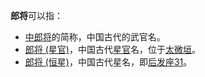'''郎将'''可以指：
* [[中郎将|中郎将]]的简称，中国古代的武官名。
* [[郎将_(星官)|郎将 (星官)]]，中国古代[[星官|星官]]名，位于[[太微垣|太微垣]]。
* [[郎将_(恒星)|郎将 (恒星)]]，中国古代星名，即[[后发座31|后发座31]]。

{{disambig|Cat=二字中國相關消歧義}}